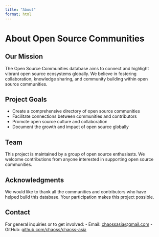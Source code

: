 ```yaml
---
title: "About"
format: html
---
```


# About Open Source Communities

## Our Mission

The Open Source Communities database aims to connect and highlight vibrant open source ecosystems globally. We believe in fostering collaboration, knowledge sharing, and community building within open source communities.

## Project Goals

- Create a comprehensive directory of open source communities
- Facilitate connections between communities and contributors
- Promote open source culture and collaboration
- Document the growth and impact of open source globally

## Team

This project is maintained by a group of open source enthusiasts. We welcome contributions from anyone interested in supporting open source communities.

## Acknowledgments

We would like to thank all the communities and contributors who have helped build this database. Your participation makes this project possible.

## Contact

For general inquiries or to get involved:
- Email: [chaossasia@gmail.com](mailto:chaossasia@gmail.com)
- GitHub: [github.com/chaoss/chaoss-asia](https://github.com/chaoss/chaoss-asia/) 